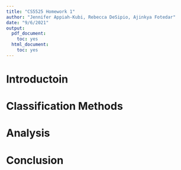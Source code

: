 ```yaml
---
title: "CS5525 Homework 1"
author: "Jennifer Appiah-Kubi, Rebecca DeSipio, Ajinkya Fotedar"
date: "9/6/2021"
output:
  pdf_document:
    toc: yes
  html_document:
    toc: yes
---
```


# Introductoin

# Classification Methods

# Analysis

# Conclusion
